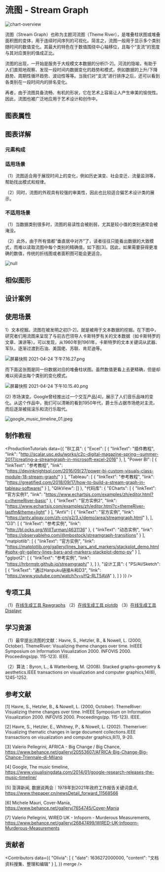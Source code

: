

# 流图 - Stream Graph


<section id="overview-graph-detail-content">

![chart-overview](//i.ibb.co/HgNxXhP/28c0b4df-e1b3-4cd7-8f46-87e5514e91ec.png)

流图（Stream Graph）也称为主题河流图（Theme River），是堆叠柱状图或堆叠面积图的变体，用于连续时间序列的可视化。简言之，流图一般用于显示多个类别随时间的数值变化。其最大的特色在于数值围绕中心轴移位，且每个“支流”的宽度与其对应类别的值成正比。

流图的出现，一开始是服务于大规模文本数据的分析[1-2]。河流的隐喻，有助于人们直观地观察、发现一段时间内数据变化的趋势和模式，例如数据的上升/下降趋势、周期性循环趋势、波动性等等。当我们对“支流”进行排序之后，还可以看到各类别在一段时间内的排名变化。

再者，由于流图具备流畅、有机的形状，它在艺术上容易让人产生审美的愉悦性。因此，流图也被广泛地应用于艺术设计和创作中。

</section>

## 图表属性

<!-- 自动识别，勿修改 -->
<section id="chart-property-graph-detail">

  <ChartProps />

</section>

## 图表详解

### 元素构成

<section id="chart-detail-graph-detail-content">



</section>

### 适用场景

<section id="appropriate-scene-graph-detail">

（1）流图适合用于展现时间上的变化，例如历史演变、社会变迁、流量监测等，帮助找出模式和规律。

（2）同时，流图的外观具有较强的审美性，因此也比较适合偏艺术设计类的展示。



</section>

### 不适用场景

<section id="unappropriate-scene-graph-detail">

（1）当数据类别很多时，流图的易读性会被削弱，尤其是较小值的类别通常会被淹没。

（2）此外，由于所有值都“垂直居中对齐”了，读者往往只能看出数据的大致模式，而难以读取流图中每个类别的精确值，如下图[3]。因此，如果需要获得更准确的数值，传统的折线图或者面积图可能会更适合。

![null](//i.ibb.co/rd2qh9z/cd21993f-060c-47b8-bd10-07c714524560.png "Skærmbillede-2016-02-03-kl.-14.21.05.png")


</section>

## 相似图形

<!-- 自动识别，勿修改 -->
<div id="resemble-chart-graph-detail"></div>

<SimilarCharts/>

## 设计案例

<div id="design-case-graph-detail"></div>

<DesignCaseContainer>
  
<DesignCaseItem
    description="纽约时报早期的经典设计案例。展示了20年间电影票房收入的更迭。"
    link="http://archive.nytimes.com/www.nytimes.com/interactive/2008/02/23/movies/20080223_REVENUE_GRAPHIC.html"
    image="//i.ibb.co/fC0t7Fz/198fb7e6-86e8-4c93-8936-424689c82c0f.jpg"
/>

            
<DesignCaseItem
    description="当时间跨度较长、或者想要呈现时间线上的细节时，可以考虑将流图颠倒过来、竖直放置。例如，这一案例呈现了龙卷风后，纽约市求助热线的流量变化。读者可以通过垂直滑动屏幕，阅读其中的细节。"
    link="https://projects.fivethirtyeight.com/sandy-311/"
    image="//i.ibb.co/7yVjMZH/66df1430-170d-46b6-8773-1e0612b7f43c.png"
/>

<DesignCaseItem
    description="当类别很多时，可以将每个类别拆分出来，并排放置，更加清晰直观。"
    link="https://www.thepaper.cn/newsDetail_forward_11568566"
    image="//i.ibb.co/w4CkRwr/02dc4c7a-bcbb-4284-871d-684627297e04.jpg"
/>

<DesignCaseItem
    description="对数据进行排序，可以更直观的看出排名变化。"
    link="https://www.behance.net/gallery/26847499/WIRED-UK-Infoporn-Murderous-Measurements"
    image="//i.ibb.co/tXQ068B/c490da2c-56ef-44e3-a27d-a64cf7c9152a.jpg"
/>

<DesignCaseItem
    description="排序流图，可交互项目。"
    link="https://www.nytimes.com/interactive/2014/08/13/upshot/where-people-in-each-state-were-born.html"
    image="//i.ibb.co/KzD0BSf/e27e257c-1d9a-4f9f-a258-3becf3a10d57.png"
/>

<DesignCaseItem
    description="对数据进行排序+蛇形布局。1958至2010年间最具影响力的音乐专辑统计。"
    link="https://www.behance.net/gallery/7654745/Cover-Mania"
    image="//i.ibb.co/phtTNrf/2be23440-eead-4007-bfab-a6f1ac982bd9.jpg"
/>

<DesignCaseItem
    description="对数据进行排序+螺旋布局。"
    link="https://www.vizualism.nl/automotive-color-trends/"
    image="//i.ibb.co/kcy4vQn/3339481f-7625-44d7-bc6e-dc4449463dcd.jpg"
/>



            
</DesignCaseContainer>

## 使用场景

<div id="usage-scene-graph-detail-content"></div>

1）文本挖掘。流图在被发明之初[1-2]，就是被用于文本数据的挖掘。在下图中，研究者们用流图来呈现了与前古巴领导人卡斯特罗有关的文本数据（如卡斯特罗的文章、演讲等）。可以发现，从1960年到1961年，卡斯特罗的文本关键词从武器、军队，逐渐过渡到石油、美国佬、苏联、肯尼迪等。

![屏幕快照 2021-04-24 下午7.16.27.png](//i.ibb.co/56dcV8y/4d7e0f66-dd04-4eb6-98f9-e7ca66b18fd2.png "屏幕快照 2021-04-24 下午7.16.27.png")

而下面这张图是同一份数据对应的堆叠柱状图。虽然数值更看上去更精确，但是却难以阅读出每个类别的变化模式。

![屏幕快照 2021-04-24 下午10.15.40.png](//i.ibb.co/mD15zrR/d804b264-7aba-4150-8bf0-36247da5d5a9.png "屏幕快照 2021-04-24 下午10.15.40.png")

(2) 市场演变。Google曾经推出过一个交互产品[4]，展示了人们音乐品味的变化。从这个作品中，我们可以清晰的看到1950年代，爵士乐占据市场绝对主流，而后逐渐被摇滚乐和流行乐取代。

![google_music_timeline_01.jpeg](//i.ibb.co/n7Lkc02/fb98bac1-1c00-4f84-8857-55db91323702.jpg "google_music_timeline_01.jpeg")

## 制作教程

<!-- 制作教程大类有：BI 工具 / 代码库 / 设计软件，请依次按照顺序填写 -->

<div id="production-tutorial-graph-detail"></div>

<ProductionTutorials
  data={{
  "BI工具": {
    "Excel": [
      {
        "linkText": "插件教程",
        "link": "http://scalar.usc.edu/works/c2c-digital-magazine-spring--summer-2017/creating-a-streamgraph-in-microsoft-excel-2016"
      },
    ],
    "Power BI": [
      {
        "linkText": "参考教程",
        "link": "https://devinknightsql.com/2016/09/27/power-bi-custom-visuals-class-module-18-stream-graph/"
      }
    ],
    "Tableau": [
      {
        "linkText": "参考教程",
        "link": "https://greatified.com/2018/09/17/how-to-build-a-stream-graph-in-tableau-software/"
      }
    ],
    "QlikView": []
  },
  "代码库": {
    "ECharts": [
      {
        "linkText": "官方实例1",
        "link": "https://www.echartsjs.com/examples/zh/editor.html?c=themeRiver-basic"
      },
      {
        "linkText": "官方实例2",
        "link": "https://www.echartsjs.com/examples/zh/editor.html?c=themeRiver-lastfm&theme=light"
      }
    ],
    "AntV": [
      {
        "linkText": "官方实例",
        "link": "https://antv.alipay.com/zh-cn/g2/3.x/demo/area/streamgraph.html"
      },
    ],
    "D3": [
      {
        "linkText": "参考实例",
        "link": "http://bl.ocks.org/WillTurman/4631136"
      },
      {
        "linkText": "动态实例",
        "link": "https://observablehq.com/@mbostock/streamgraph-transitions"
      }
    ],
    "matplotlib": [
      {
        "linkText": "官方实例",
        "link": "https://matplotlib.org/gallery/lines_bars_and_markers/stackplot_demo.html#sphx-glr-gallery-lines-bars-and-markers-stackplot-demo-py"
      }
    ],
    "gglpot2": [
      {
        "linkText": "参考实例",
        "link": "https://hrbrmstr.github.io/streamgraph/"
      },
    ]
  },
  "设计工具": {
    "PS/AI/Sketch": [
      {
        "linkText": "通过Hanpuku链接Ai和D3",
        "link": "https://www.youtube.com/watch?v=uYQ-RLT5AVA"
      },
    ]
  }
}}
/>


## 专项工具

<div id="specialty-tool-graph-detail"></div>

（1）[在线生成工具 Rawgraphs](<https://rawgraphs.io/>)
（2）[在线生成工具 plotdb](<https://plotdb.com/chart/1038>)
（3）[在线生成工具 Displayr](<https://www.displayr.com/create-a-streamgraph/>)



## 学习资源

<div id="learning-resource-graph-detail"></div>

（1）最早提出流图的文献：Havre, S., Hetzler, B., & Nowell, L. (2000, October). ThemeRiver: Visualizing theme changes over time. InIEEE Symposium on Information Visualization 2000. INFOVIS 2000. Proceedings(pp. 115-123). IEEE.

（2）算法：Byron, L., & Wattenberg, M. (2008). Stacked graphs–geometry & aesthetics.IEEE transactions on visualization and computer graphics,14(6), 1245-1252.



## 参考文献

<div id="reference-graph-detail"></div>

<Reference>
  
[1] Havre, S., Hetzler, B., & Nowell, L. (2000, October). ThemeRiver: Visualizing theme changes over time. InIEEE Symposium on Information Visualization 2000. INFOVIS 2000. Proceedings(pp. 115-123). IEEE.

[2] Havre, S., Hetzler, E., Whitney, P., & Nowell, L. (2002). Themeriver: Visualizing thematic changes in large document collections.IEEE transactions on visualization and computer graphics,8(1), 9-20.

[3] Valerio Pellegrini, AFRICA - Big Change / Big Chance, https://www.behance.net/gallery/20553607/AFRICA-Big-Change-Big-Chance-Triennale-di-Milano

[4] Google, The music timeline, https://www.visualisingdata.com/2014/01/google-research-releases-the-music-timeline/

[5] 澎湃新闻, 数据说两会｜1978年到2021年政府工作报告关键词盘点, https://www.thepaper.cn/newsDetail_forward_11568566

[6] Michele Mauri, Cover-Mania, https://www.behance.net/gallery/7654745/Cover-Mania

[7] Valerio Pellegrini, WIRED UK - Infoporn - Murderous Measurements, https://www.behance.net/gallery/26847499/WIRED-UK-Infoporn-Murderous-Measurements


</Reference>

## 贡献者

<div id="contributor-graph-detail"></div>

<!-- 默认读取github commit记录，非commit可以在data中可以自定义 -->

<Contributors
  data={{
  "Olivia": [
    {
      "date": 1636272000000,
      "content": "文档资料搜集、整理和编辑"
    }
  ],
}}
  merge
/>
